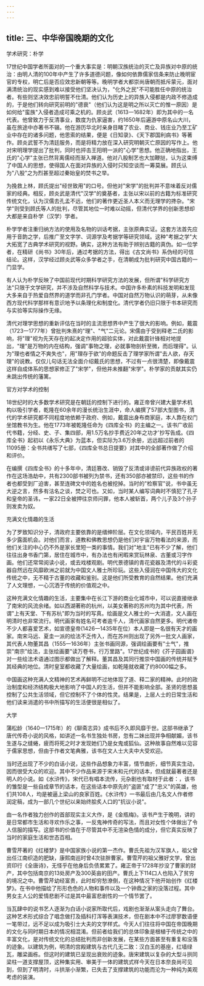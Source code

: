 ```yaml
---
---
---
```

title: 三、中华帝国晚期的文化
---



学术研究：朴学

17世纪中国学者所面对的一个重大事实是：明朝汉族统治的灭亡及异族对中原的统治：由明人清的100年中产生了许多道德问题，像如何依靠儒家信条来防止晚明宦官的专权，明亡后是否应效忠新朝等等。晚明学者大都崇尚唐朝而抵斥蒙元，面对满清统治的现实感到难以接受他们坚决认为，"化外之民"不可能胜任中原的统治者。有些则坚决效忠前明誓不仕清。他们认为历史上的异族入侵都是内政不修造成的，于是他们转向研究前明的"德衰"（他们认为这是明之所以灭亡的惟一原因）是如何给"蛮族"入侵者造成可乘之机的。顾炎武（1613一1682年）即为其中的一名代表。他曾致力于反清事业，数度为仇家逼害，约1650年后遍游中原名山大川，虽在旅途中亦著书不辍。他在游历华北时亲身目睹了农业、商业、钱庄业乃至工矿业中存在的诸多问题，他思索的结果，便是《日知录》、《天下郡国利病书》等著作。顾炎武誓不为清廷服务，而是将精力放在深入研究明朝灭亡原因的写作上。他对宋明理学提出了批判，同时也抨击王阳明一派的"心学"思想。他正确地指出，王氏的"心学"主张已然背离儒经而渐入禅道。他对八股制艺也大加鞭挞，认为这束缚了中国人的思想，使得国人在面对异族的入侵时只知空谈而一筹莫展。顾氏认为"八股"之为烈甚至超过秦始皇的焚书之举。

为挽救上林，顾氏提出"经世致用"的口号。但他对"宋学"的批判并不意味着反对儒家的经典。相反，顾炎武是清代"汉学"的奠基者，主张以宋以前的古籍为标准研究传统文化，认为汉儒去孔孟不远，他们的著作更近圣人本义而无理学的搀杂。"宋学"则受到顾氏等人的批判，尽管其地位一时难以动摇，但清代学界的创新思想却大都是来自朴学（汉学）学者。

朴学学者注重归纳方法的使用及名物的训话考据，主张原典实证。这套方法首先应用于音韵之学，后推广至文字学、词源学及考据学等研究领域。这种"考据之学"大大拓宽了古典学术研究的视野。确实，这种方法有助于辨别古籍的真伪。如一位学者，在精研《尚书》30年后，通过考据的方法，得出《古文尚书》系伪经的可信结论。这样，汉学经过顾炎武等众多学者之手，在清朝成为批判研究中国古籍的一门显学。

有人认为朴学反映了中国前现代时期科学研究方法的发展，但所谓"科学研究方法"只限于文学研究，并不涉及自然科学与技术。中国许多朴素的科技发明和发现大多来自于热爱自然界的道学而非孔门学者。中国对自然万物认识的萌芽，从未像西方现代科学那样有意识地予以条理化和制度化。清代学者仍旧只限于书本研究而与实验等实际操作无缘。

清代对理学思想的重新评估在当时的主流思想界中产生了很大的影响。例如，戴震（1723一1777年）曾批判朱熹的"理"、"气"二元论。宋儒由于受到释老二氏的影响，将"理"视为先天存在的起决定作用的超验实体，对此戴震针锋相对地提出，"理"是万物的内在结构，强调"事物之理，必就事物剖析至微，而后理得"。认为"理也者情之不爽失也"，用"理存于欲"的命题反击了理学家所谓"去人欲，存天理"的说教。仅仅儿句话无法全面介绍戴氏的思想，不过有一点很清楚，即像戴震这样自成体系的思想家修正了"宋学"，但他并未推翻"宋学"。朴学家的贡献其实仍未跳出传统的藩篱。

官方对学术的控制

18世纪时的大多数学术研究是在朝廷的控制下进行的。雍正帝曾兴建大量学术机构以吸引学者，乾隆在60余年的漫长统治生涯中，命人编撰了57部大型图书，清代的学术研究都不同程度地依赖于政府、例如，戴震出身布商家庭，本人靠在权门坐馆教书为生。他在1773年被乾隆任命为《四库全书》的主编之一。该书广收前代书籍，分经、史、子、集四部，用1.5万名抄手费近20年之功才'抄写告成。《四库全书》起初以《永乐大典》为蓝本，但实际为3.6万余册，远远超过前者的11095册：全书共缮写了七部，《四库全书总日提要》对其中的全部著作做了介绍和评价。

在编撰《四库全书》的十多年中，清廷篡改、销毁了反清或诽谤前代异族政权的著作在这场浩劫中，共有2300部书被列为禁书，还有350部亦被禁印，这些书的作者也都受到厂迫害，甚至连碑文中的姓名也被挖掉。当时的"检察官"说，书中虽无大逆之言，然多有沽名之谈，焚之可也。又如，当时某人编写词典时不慎犯了孔子和皇帝的圣讳，一家22日全被押往京师问罪，他本人被斩首，两个儿子及3个孙子则发卖为奴。

充满文化情趣的生活

为了罗致知识分子，清政府主要依靠的是缙绅阶层。在文化领域内，平民百姓并无多少露面机会。对他们而言，道教和佛教思想仍是他们对宇宙万物看法的来源，而他们关注的中心仍不外是家长里短一类的事情。我们对"地主"已有不少了解，他们往往出身书香门第，居住在城市中，有办法也有闲暇来赏玩林泉、古董或习字作画。他们还常常阅读小说，或去戏楼观剧。明代景德镇的青花瓷器及清代的斗彩瓷器自然远在风靡欧洲之前就为中国文人雅士所珍玩。这些入侵润在中国伟大的文化传统之中，无不精于古董的收藏和鉴别。这是他们所受教育的自然结果。他们充满了人文理想，一心沉洒于传统的价值观之中。

这种充满文化情趣的生活，主要集中在长江下游的商业化城市中，可以说直接继承了南宋的风流余绪。如以西湖著称的杭州，以美女著称的苏州均为其中代表，所谓"上有天堂、下有苏杭"即为当时的写真。绘画是文人雅士的一大消遣，文人画在明清时也非常流行。明代画家有姓名可考者逾千人，清代画家自然更多。明代诸帝不少人都喜爱艺术，如宣德皇帝(1426一1435年在位）本人即是一名很有天才的画家。南宋马远、夏圭一派的绘法不乏传入，而在苏州则出现了另外一批文人画家，其代表人物董其昌（1555一1636年）主张书画同源，强调绘画要有"士气"，推崇"南宗"绘法，主张绘画要"读万卷书，行万里路"。17世纪成书的《芥子园画谱》对一些绘法术语通过图示都做出了解释。董其昌及其同行推崇中国画的传统并赋予其经典的地位。清时皇室都收藏了大量绘画，如乾隆就收藏了约8000幅之多。

中国画这种充满人文精神的艺术再鲜明不过地体现了道、释二家的精神。此时的政治制度和经济结构极大地影响了中国人的生活，但并不能影响全部。圣贤的思想虽控制了公共生活领域，但它控制不了个体的性灵。结果是，上层人士的日常生活和他们读来消遣的书中所描写的生活便很是相似了。

大学

蒲松龄（1640一1715年）的《聊斋志异》成书后不久即风靡于世。这部书继承了唐代传奇小说的风格，如讲述一名书生独处书房，忽有二妹出现并争相献媚，该书生遂与之缝蜷，疲而将死之时才发现她们乃是女鬼或狐仙。这种故事自然难以见容于儒家思想，但由于作者文笔典雅，该书在文人士大夫中大受欢迎。

当时还出现了不少的白话小说，这些作品想象力丰富，情节曲折，细节真实生动，因而很受大众的欢迎。其中不少作品来源于宋末和元代的话本，但成就最著者还是明人的小说。如《水浒传》，宋代已有唱本流传，元杂剧也有取材于此者：，该书的雏型是一些自成章节的话本，在这些话本中原先的"盗匪"成了"忠义"的英雄，他们共108人，均是被逼上梁山的良家百姓。《水浒传》一书最后由几名文人作者修润定稿，成为一部几个世纪以来始终脍炙人口的"抗议小说"。

由一名作者独力创作的首部现实主义大作，是《金瓶梅》。该书产生于晚明，讲的是日常都市生活和寻欢作乐之事，一反鬼神传奇的写法，而且对女性个体做出了令人信服的描写。这部书的价值在于尽管其中不无渲染色情的成分，但它真实反映了当时的家庭生活和世态百相。

曹雪芹著的《红楼梦》是中国家族小说的第一杰作。曹氏先祖为汉军旗人，祖父曾出任江南织造的肥缺，康熙南巡时曾4次驻胖曹家。曹雪芹的祖父雅好文学，曾出资印行《全唐诗》，无怪乎在他身后负债累累了。雍正帝于1728年抄没了曹家的财产，其中包括南京的13处房产及300英亩的田产。曹氏上下114口人也陷入了贫穷的境况之中。曹雪芹幼经富贵，此时却穷愁潦倒，在这种情况下他开始创作《红楼梦》。在书中他描绘了形形色色的人物和事件以及一个钟鼎之家的没落过程。其中男女主人公的爱情悲剧不过是其中最富悲剧性的一个情节罢了。

当瓦肆中的说书艺人逐渐为白话小说家所取代后，戏剧也渐渐从案头走向了舞台。这种艺术形式综合了唱念做打及插科打浑等表演技术，但在剧本中不过廖寥数语便一笔带过，远不足以成为吸引士大夫的文学样式。今天人们往往将中国在帝国晚期的文化与同时期日本的情况相混淆。但前者给我们的总体印象是根植于传统之中的丰富文化，是对传统文化的总结批判而非创新发展，在某些方面甚至有重复和没落的迹象。以建筑为例，明清的宫殿建筑与古代几无二致：汉白玉的基座，红墙绿瓦，雕梁画栋。但这时的建筑已呈现出衰败的迹象。唐宋建筑以复杂的大型斗拱同梁柱一道支撑屋顶，这种集实用、审美于一体的建筑式样今天在日本奈良尚可见到，但到了明清时，斗拱渐小渐繁，已失去了支撑建筑的功能而沦为一种纯为美观考虑的装演。